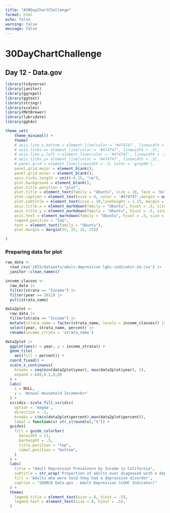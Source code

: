 ```yaml
---
title: "#30DayChartChallenge"
format: html
echo: false
warning: false
message: false
---
```


# 30DayChartChallenge
## Day 12 -  Data.gov

```r
library(tidyverse)
library(janitor)
library(ggrepel)
library(ggtext)
library(stringr)
library(scales)
library(MetBrewer)
library(lubridate)
library(ggh4x)

theme_set(
    theme_minimal() +
    theme(
    # axis.line.x.bottom = element_line(color = '#474747', linewidth = .3),
    # axis.ticks.x= element_line(color = '#474747', linewidth = .3),
    # axis.line.y.left = element_line(color = '#474747', linewidth = .3),
    # axis.ticks.y= element_line(color = '#474747', linewidth = .3),
    # panel.grid = element_line(linewidth = .3, color = 'grey90'),
    panel.grid.major = element_blank(),
    panel.grid.minor = element_blank(),
    axis.ticks.length = unit(-0.15, "cm"),
    plot.background = element_blank(),
    plot.title.position = "plot",
    plot.title = element_text(family = "Ubuntu", size = 18, face = 'bold'),
    plot.caption = element_text(size = 8, color = '#474747',margin = margin(10,0,0,0)),
    plot.subtitle = element_text(size = 10,lineheight = 1.15, margin = margin(0,0,20,0)),
    axis.title.x = element_markdown(family = "Ubuntu", hjust = .5, size = 10),
    axis.title.y = element_markdown(family = "Ubuntu", hjust = .5, size = 10),
    axis.text = element_markdown(family = "Ubuntu", hjust = .5, size = 10, color = "#474747"),
    legend.position = "top",
    text = element_text(family = "Ubuntu"),
    plot.margin = margin(25, 25, 25, 25))

)
```


### Preparing data for plot
```r
raw_data <- 
  read_csv('2025/datasets/adult-depression-lghc-indicator-24.csv') |>
  janitor::clean_names()
```



```r
income_classes <- 
  raw_data |>
  filter(strata == "Income") |>
  filter(year == 2012) |>
  pull(strata_name)

data2plot <- 
  raw_data |> 
  filter(strata == "Income") |>
  mutate(strata_name = factor(strata_name, levels = income_classes)) |>
  select(year, strata_name, percent) |>
  rename(income_strata = 'strata_name')
```

```r
data2plot |>
  ggplot(aes(x = year, y = income_strata)) +
  geom_tile(
    aes(fill = percent)) +
  coord_fixed() +
  scale_x_continuous(
    breaks = seq(min(data2plot$year), max(data2plot$year), 1),
    expand = c(0,0.1,0,0)
  ) +
  labs(
    x = NULL,
    y = 'Annual Household Income<br>'
  ) +
  viridis::scale_fill_viridis(
    option = 'magma', 
    direction = -1,
    breaks = c(min(data2plot$percent),max(data2plot$percent)),
    label = function(x) str_c(round(x),"%")) +
  guides(
    fill = guide_colorbar(
      barwidth = 13,
      barheight = .5,
      title.position = "top",
      label.position = "bottom",
    )
  ) +
  labs(
    title = "Adult Depression Prevalence by Income in California",
    subtitle = str_wrap('Proportion of adults ever diagnosed with a depressive disorder, shown by annual household income level, based on data from the California Behavioral Risk Factor Surveillance Survey (BRFSS).', width = 100),
    fill = 'Adults who were told they had a depressive disorder',
    caption = "SOURCE Data.gov - Adult Depression (LGHC Indicator)"
  ) +
  theme(
    legend.title = element_text(size = 8, hjust = .5),
    legend.text = element_text(size = 8, hjust = .5),
  )
```
